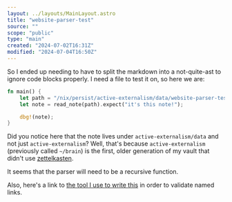 ```yaml
---
layout: ../layouts/MainLayout.astro
title: "website-parser-test"
source: ""
scope: "public"
type: "main"
created: "2024-07-02T16:31Z"
modified: "2024-07-04T16:50Z"
---
```


So I ended up needing to have to split the markdown into a not-quite-ast to ignore code blocks properly. I need a file to test it on, so here we are:
```rust
fn main() {
    let path = "/nix/persist/active-externalism/data/website-parser-test.md";
    let note = read_note(path).expect("it's this note!");

    dbg!(note);
}
```
Did you notice here that the note lives under `active-externalism/data` and not just `active-externalism`? Well, that's because `active-externalism` (previously called `~/brain`) is the first, older generation of my vault that didn't use [zettelkasten](/zettelkasten).

It seems that the parser will need to be a recursive function.

Also, here's a link to [the tool I use to write this](/obsidian) in order to validate named links.